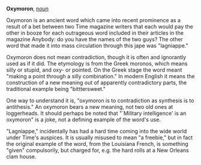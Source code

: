 '''Oxymoron''', ''[[noun (part of speech)|noun]]''

Oxymoron is an ancient word which came into recent prominence as a result of a bet between two Time magazine writers that each would pay the other in booze for each outrageous word included in their articles in the magazine  Anybody: do you have the names of the two guys?  The other word that made it into mass circulation through this jape was "lagniappe."

Oxymoron does not mean contradiction, though it is often and ignorantly used as if it did. The etymology is from the Greek moronos, which means silly or stupid, and oxy- or pointed. On the Greek stage the word meant "making a point through a silly combination." In modern English it means the construction of a new meaning out of apparently contradictory parts, the traditional example being "bitttersweet."

One way to understand it is, "oxymoron is to contradiction as synthesis is to antithesis." An oxymoron bears a new meaning, not two old ones at loggerheads. It should perhaps be noted that "`Military intelligence' is an oxymoron" is a joke, not a defining example of the word's use.

"Lagniappe," incidentally has had a hard time coming into the wide world under Time's auspices. It is usually misused to mean "a freebie," but in fact the original example of the word, from the Louisiana French, is something "given" compulsorily, but charged for, e.g. the hard rolls at a New Orleans clam house.